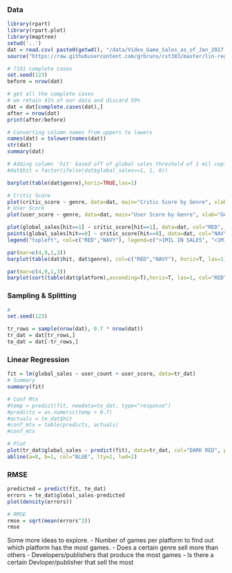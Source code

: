 ### Data
```r
library(rpart)
library(rpart.plot)
library(maptree)
setwd('..')
dat = read.csv( paste0(getwd(), "/data/Video_Game_Sales_as_of_Jan_2017.csv"))
source("https://raw.githubusercontent.com/grbruns/cst383/master/lin-regr-util.R")
```

```r
# 7191 complete cases
set.seed(123)
before = nrow(dat)

# get all the complete cases
# we retain 41% of our data and discard 59%
dat = dat[complete.cases(dat),]
after = nrow(dat)
print(after/before)

# Converting column names from uppers to lowers
names(dat) = tolower(names(dat))
str(dat)
summary(dat)

# Adding column 'hit' based off of global sales threshold of 1 mil copies sold
#dat$hit = factor(ifelse(dat$global_sales>=1, 1, 0))
```


```r
barplot(table(dat$genre),horiz=TRUE,las=1)
```


```r
# Critic Score
plot(critic_score ~ genre, data=dat, main="Critic Score by Genre", xlab="Genre", ylab="Critic Score", col="RED")
# User Score
plot(user_score ~ genre, data=dat, main="User Score by Genre", xlab="Genre", ylab="User Score", col="RED")
```

```r
plot(global_sales[hit==1] ~ critic_score[hit==1], data=dat, col="RED", pch=20, xlab="Critic Score", ylab="Global Sales", main="Critic Score by Global Sales")
points(global_sales[hit==0] ~ critic_score[hit==0], data=dat, col="NAVY", pch=20)
legend("topleft", col=c("RED","NAVY"), legend=c(">1MIL IN SALES", "<1MIL IN SALES"), pch=15)
```

```r
par(mar=c(4,9,1,3))
barplot(table(dat$hit, dat$genre), col=c("RED","NAVY"), horiz=T, las=1)
```


```r
par(mar=c(4,9,1,3))
barplot(sort(table(dat$platform),ascending=T),horiz=T, las=1, col="RED", main="Games per Platform")
```


### Sampling & Splitting
```r
# 
set.seed(123)

tr_rows = sample(nrow(dat), 0.7 * nrow(dat))
tr_dat = dat[tr_rows,]
te_dat = dat[-tr_rows,]
```


### Linear Regression
```r

fit = lm(global_sales ~ user_count + user_score, data=tr_dat)
# Summary
summary(fit)

# Conf Mtx
#temp = predict(fit, newdata=te_dat, type="response")
#predicts = as.numeric(temp > 0.7)
#actuals = te_dat$hit
#conf_mtx = table(predicts, actuals)
#conf_mtx
```

```r
# Plot
plot(tr_dat$global_sales ~ predict(fit), data=tr_dat, col="DARK RED", pch=20, main="Actual Global Sales by Predicted Global Sales", xlab="Predicted", ylab="Sales")
abline(a=0, b=1, col="BLUE", lty=2, lwd=2)
```


### RMSE
```r
predicted = predict(fit, te_dat)
errors = te_dat$global_sales-predicted
plot(density(errors))

# RMSE
rmse = sqrt(mean(errors^2))
rmse
```


Some more ideas to explore. 
  - Number of games per platform to find out which platform has the most games.
  - Does a certain genre sell more than others
  - Developers/publishers that produce the most games
  - Is there a certain Devloper/publisher that sell the most


